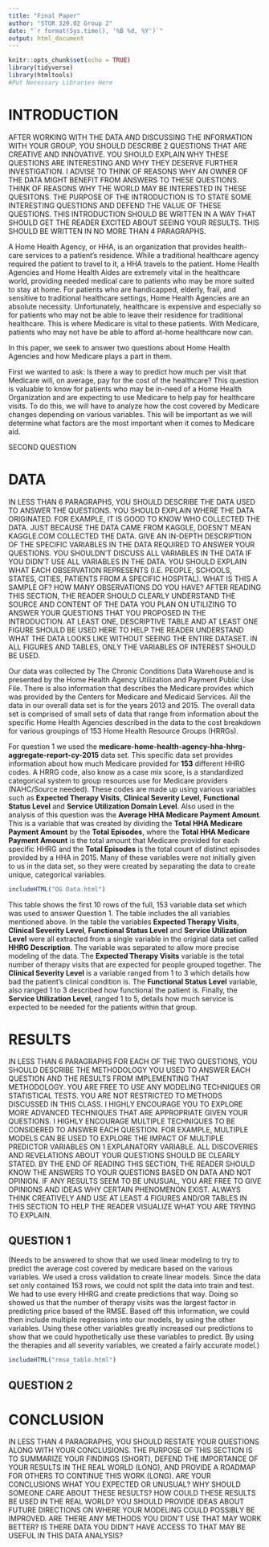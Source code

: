 ```yaml
---
title: "Final Paper"
author: "STOR 320.02 Group 2"
date: "`r format(Sys.time(), '%B %d, %Y')`"
output: html_document
---
```


```r
knitr::opts_chunk$set(echo = TRUE)
library(tidyverse)
library(htmltools)
#Put Necessary Libraries Here
```

# INTRODUCTION

AFTER WORKING WITH THE DATA AND DISCUSSING THE INFORMATION WITH YOUR GROUP, YOU SHOULD DESCRIBE 2 QUESTIONS THAT ARE CREATIVE AND INNOVATIVE. YOU SHOULD EXPLAIN WHY THESE QUESTIONS ARE INTERESTING AND WHY THEY DESERVE FURTHER INVESTIGATION. I ADVISE TO THINK OF REASONS WHY AN OWNER OF THE DATA MIGHT BENEFIT FROM ANSWERS TO THESE QUESTIONS. THINK OF REASONS WHY THE WORLD MAY BE INTERESTED IN THESE QUESITONS. THE PURPOSE OF THE INTRODUCTION IS TO STATE SOME INTERESTING QUESTIONS AND DEFEND THE VALUE OF THESE QUESTIONS. THIS INTRODUCTION SHOULD BE WRITTEN IN A WAY THAT SHOULD GET THE READER EXCITED ABOUT SEEING YOUR RESULTS. THIS SHOULD BE WRITTEN IN NO MORE THAN 4 PARAGRAPHS.

A Home Health Agency, or HHA, is an organization that provides health-care services to a patient's residence. While a traditional healthcare agency required the patient to travel to it, a HHA travels to the patient. Home Health Agencies and Home Health Aides are extremely vital in the healthcare world, providing needed medical care to patients who may be more suited to stay at home. For patients who are handicapped, elderly, frail, and sensitive to traditional healthcare settings, Home Health Agencies are an absolute necessity. Unfortunately, healthcare is expensive and especially so for patients who may not be able to leave their residence for traditional healthcare. This is where Medicare is vital to these patients. With Medicare, patients who may not have be able to afford at-home healthcare now can.

In this paper, we seek to answer two questions about Home Health Agencies and how Medicare plays a part in them.

First we wanted to ask: Is there a way to predict how much per visit that Medicare will, on average, pay for the cost of the healthcare? This question is valuable to know for patients who may be in-need of a Home Health Organization and are expecting to use Medicare to help pay for healthcare visits. To do this, we will have to analyze how the cost covered by Medicare changes depending on various variables. This will be important as we will determine what factors are the most important when it comes to Medicare aid.

SECOND QUESTION

# DATA

IN LESS THAN 6 PARAGRAPHS, YOU SHOULD DESCRIBE THE DATA USED TO ANSWER THE QUESTIONS. YOU SHOULD EXPLAIN WHERE THE DATA ORIGINATED. FOR EXAMPLE, IT IS GOOD TO KNOW WHO COLLECTED THE DATA. JUST BECAUSE THE DATA CAME FROM KAGGLE, DOESN'T MEAN KAGGLE.COM COLLECTED THE DATA. GIVE AN IN-DEPTH DESCRIPTION OF THE SPECIFIC VARIABLES IN THE DATA REQUIRED TO ANSWER YOUR QUESTIONS. YOU SHOULDN'T DISCUSS ALL VARIABLES IN THE DATA IF YOU DIDN'T USE ALL VARIABLES IN THE DATA. YOU SHOULD EXPLAIN WHAT EACH OBSERVATION REPRESENTS (I.E. PEOPLE, SCHOOLS, STATES, CITIES, PATIENTS FROM A SPECIFIC HOSPITAL). WHAT IS THIS A SAMPLE OF? HOW MANY OBSERVATIONS DO YOU HAVE? AFTER READING THIS SECTION, THE READER SHOULD CLEARLY UNDERSTAND THE SOURCE AND CONTENT OF THE DATA YOU PLAN ON UTILIZING TO ANSWER YOUR QUESTIONS THAT YOU PROPOSED IN THE INTRODUCTION. AT LEAST ONE, DESCRIPTIVE TABLE AND AT LEAST ONE FIGURE SHOULD BE USED HERE TO HELP THE READER UNDERSTAND WHAT THE DATA LOOKS LIKE WITHOUT SEEING THE ENTIRE DATASET. IN ALL FIGURES AND TABLES, ONLY THE VARIABLES OF INTEREST SHOULD BE USED.

Our data was collected by The Chronic Conditions Data Warehouse and is presented by the Home Health Agency Utilization and Payment Public Use File. There is also information that describes the Medicare provides which was provided by the Centers for Medicare and Medicaid Services. All the data in our overall data set is for the years 2013 and 2015. The overall data set is comprised of small sets of data that range from information about the specific Home Health Agencies described in the data to the cost breakdown for various groupings of 153 Home Health Resource Groups (HRRGs). 

For question 1 we used the **medicare-home-health-agency-hha-hhrg-aggregate-report-cy-2015** data set. This specific data set provides information about how much Medicare provided for **153** different HHRG codes. A HRRG code, also know as a case mix score, is a standardized categorical system to group resources use for Medicare providers (NAHC/Source needed). These codes are made up using various variables such as **Expected Therapy Visits**, **Clinical Severity Level**, **Functional Status Level** and **Service Utilization Domain Level**. Also used in the analysis of this question was the **Average HHA Medicare Payment Amount**. This is a variable that was created by dividing the **Total HHA Medicare Payment Amount** by the **Total Episodes**, where the **Total HHA Medicare Payment Amount** is the total amount that Medicare provided for each specific HHRG and the **Total Episodes** is the total count of distinct episodes provided by a HHA in 2015. Many of these variables were not initially given to us in the data set, so they were created by separating the data to create unique, categorical variables. 

```r
includeHTML("OG Data.html")
```

This table shows the first 10 rows of the full, 153 variable data set which was used to answer Question 1. The table includes the all variables mentioned above. In the table the variables **Expected Therapy Visits**, **Clinical Severity Level**, **Functional Status Level** and **Service Utilization Level** were all extracted from a single variable in the original data set called **HHRG Description**. The variable was separated to allow more precise modeling of the data. The **Expected Therapy Visits** variable is the total number of therapy visits that are expected for people grouped together. The **Clinical Severity Level** is a variable ranged from 1 to 3 which details how bad the patient's clinical condition is. The **Functional Status Level** variable, also ranged 1 to 3 described how functional the patient is. Finally, the **Service Utilization Level**, ranged 1 to 5, details how much service is expected to be needed for the patients within that group.

# RESULTS

IN LESS THAN 6 PARAGRAPHS FOR EACH OF THE TWO QUESTIONS, YOU SHOULD DESCRIBE THE METHODOLOGY YOU USED TO ANSWER EACH QUESTION AND THE RESULTS FROM IMPLEMENTING THAT METHODOLOGY. YOU ARE FREE TO USE ANY MODELING TECHNIQUES OR STATISTICAL TESTS. YOU ARE NOT RESTRICTED TO METHODS DISCUSSED IN THIS CLASS. I HIGHLY ENCOURAGE YOU TO EXPLORE MORE ADVANCED TECHNIQUES THAT ARE APPROPRIATE GIVEN YOUR QUESTIONS. I HIGHLY ENCOURAGE MULTIPLE TECHNIQUES TO BE CONSIDERED TO ANSWER EACH QUESTION. FOR EXAMPLE, MULTIPLE MODELS CAN BE USED TO EXPLORE THE IMPACT OF MULTIPLE PREDICTOR VARIABLES ON 1 EXPLANATORY VARIABLE. ALL DISCOVERIES AND REVELATIONS ABOUT YOUR QUESTIONS SHOULD BE CLEARLY STATED. BY THE END OF READING THIS SECTION, THE READER SHOULD KNOW THE ANSWERS TO YOUR QUESTIONS BASED ON DATA AND NOT OPINION. IF ANY RESULTS SEEM TO BE UNUSUAL, YOU ARE FREE TO GIVE OPINIONS AND IDEAS WHY CERTAIN PHENOMENON EXIST. ALWAYS THINK CREATIVELY AND USE AT LEAST 4 FIGURES AND/OR TABLES IN THIS SECTION TO HELP THE READER VISUALIZE WHAT YOU ARE TRYING TO EXPLAIN. 

## QUESTION 1

(Needs to be answered to show that we used linear modeling to try to predict the average cost covered by medicare based on the various variables. We used a cross validation to create linear models. Since the data set only contained 153 rows, we could not split the data into train and test. We had to use every HHRG and create predictions that way. Doing so showed us that the number of therapy visits was the largest factor in predicting price based of the RMSE. Based off this information, we could then include multiple regressions into our models, by using the other variables. Using these other variables greatly increased our predictions to show that we could hypothetically use these variables to predict. By using the therapies and all severity variables, we created a fairly accurate model.)

```r
includeHTML("rmse_table.html")
```

## QUESTION 2

# CONCLUSION
IN LESS THAN 4 PARAGRAPHS, YOU SHOULD RESTATE YOUR QUESTIONS ALONG WITH YOUR CONCLUSIONS. THE PURPOSE OF THIS SECTION IS TO SUMMARIZE YOUR FINDINGS (SHORT), DEFEND THE IMPORTANCE OF YOUR RESULTS IN THE REAL WORLD (LONG), AND PROVIDE A ROADMAP FOR OTHERS TO CONTINUE THIS WORK (LONG). ARE YOUR CONCLUSIONS WHAT YOU EXPECTED OR UNUSUAL? WHY SHOULD SOMEONE CARE ABOUT THESE RESULTS? HOW COULD THESE RESULTS BE USED IN THE REAL WORLD? YOU SHOULD PROVIDE IDEAS ABOUT FUTURE DIRECTIONS ON WHERE YOUR MODELING COULD POSSIBLY BE IMPROVED. ARE THERE ANY METHODS YOU DIDN'T USE THAT MAY WORK BETTER? IS THERE DATA YOU DIDN'T HAVE ACCESS TO THAT MAY BE USEFUL IN THIS DATA ANALYSIS? 







